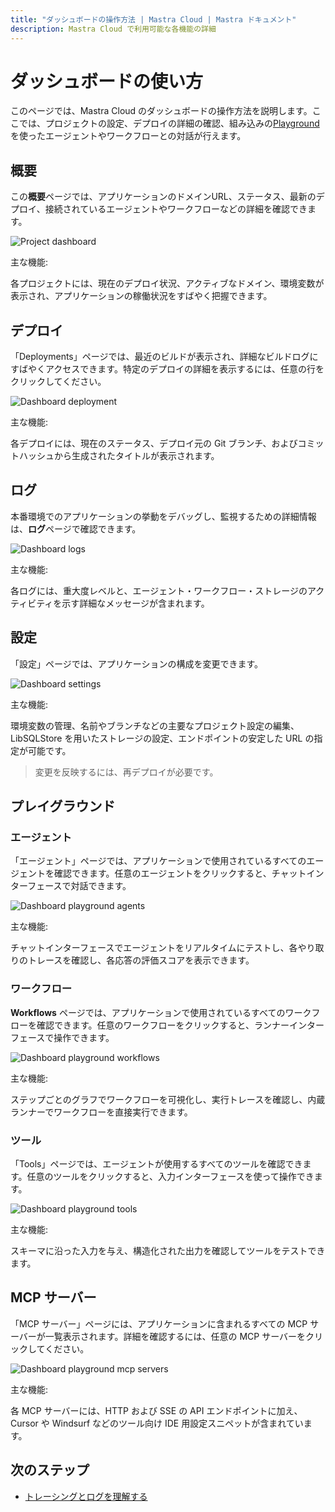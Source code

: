 ```yaml
---
title: "ダッシュボードの操作方法 | Mastra Cloud | Mastra ドキュメント"
description: Mastra Cloud で利用可能な各機能の詳細
---
```




# ダッシュボードの使い方

このページでは、Mastra Cloud のダッシュボードの操作方法を説明します。ここでは、プロジェクトの設定、デプロイの詳細の確認、組み込みの[Playground](/docs/mastra-cloud/dashboard#playground)を使ったエージェントやワークフローとの対話が行えます。

<MastraCloudCallout />

## 概要

この**概要**ページでは、アプリケーションのドメインURL、ステータス、最新のデプロイ、接続されているエージェントやワークフローなどの詳細を確認できます。

![Project dashboard](/img/mastra-cloud/mastra-cloud-project-dashboard.jpg)

主な機能:

各プロジェクトには、現在のデプロイ状況、アクティブなドメイン、環境変数が表示され、アプリケーションの稼働状況をすばやく把握できます。

## デプロイ

「Deployments」ページでは、最近のビルドが表示され、詳細なビルドログにすばやくアクセスできます。特定のデプロイの詳細を表示するには、任意の行をクリックしてください。

![Dashboard deployment](/img/mastra-cloud/mastra-cloud-dashboard-deployments.jpg)

主な機能:

各デプロイには、現在のステータス、デプロイ元の Git ブランチ、およびコミットハッシュから生成されたタイトルが表示されます。

## ログ

本番環境でのアプリケーションの挙動をデバッグし、監視するための詳細情報は、**ログ**ページで確認できます。

![Dashboard logs](/img/mastra-cloud/mastra-cloud-dashboard-logs.jpg)

主な機能:

各ログには、重大度レベルと、エージェント・ワークフロー・ストレージのアクティビティを示す詳細なメッセージが含まれます。

## 設定

「設定」ページでは、アプリケーションの構成を変更できます。

![Dashboard settings](/img/mastra-cloud/mastra-cloud-dashboard-settings.jpg)

主な機能:

環境変数の管理、名前やブランチなどの主要なプロジェクト設定の編集、LibSQLStore を用いたストレージの設定、エンドポイントの安定した URL の指定が可能です。

> 変更を反映するには、再デプロイが必要です。

## プレイグラウンド

### エージェント

「エージェント」ページでは、アプリケーションで使用されているすべてのエージェントを確認できます。任意のエージェントをクリックすると、チャットインターフェースで対話できます。

![Dashboard playground agents](/img/mastra-cloud/mastra-cloud-dashboard-playground-agents.jpg)

主な機能:

チャットインターフェースでエージェントをリアルタイムにテストし、各やり取りのトレースを確認し、各応答の評価スコアを表示できます。

### ワークフロー

**Workflows** ページでは、アプリケーションで使用されているすべてのワークフローを確認できます。任意のワークフローをクリックすると、ランナーインターフェースで操作できます。

![Dashboard playground workflows](/img/mastra-cloud/mastra-cloud-dashboard-playground-workflows.jpg)

主な機能:

ステップごとのグラフでワークフローを可視化し、実行トレースを確認し、内蔵ランナーでワークフローを直接実行できます。

### ツール

「Tools」ページでは、エージェントが使用するすべてのツールを確認できます。任意のツールをクリックすると、入力インターフェースを使って操作できます。

![Dashboard playground tools](/img/mastra-cloud/mastra-cloud-dashboard-playground-tools.jpg)

主な機能:

スキーマに沿った入力を与え、構造化された出力を確認してツールをテストできます。

## MCP サーバー

「MCP サーバー」ページには、アプリケーションに含まれるすべての MCP サーバーが一覧表示されます。詳細を確認するには、任意の MCP サーバーをクリックしてください。

![Dashboard playground mcp servers](/img/mastra-cloud/mastra-cloud-dashboard-playground-mcpservers.jpg)

主な機能:

各 MCP サーバーには、HTTP および SSE の API エンドポイントに加え、Cursor や Windsurf などのツール向け IDE 用設定スニペットが含まれています。

## 次のステップ

- [トレーシングとログを理解する](/docs/mastra-cloud/observability)